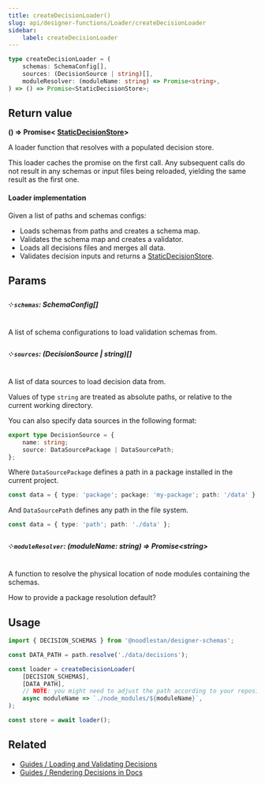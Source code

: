 ```yaml
---
title: createDecisionLoader()
slug: api/designer-functions/Loader/createDecisionLoader
sidebar:
    label: createDecisionLoader
---
```



```ts
type createDecisionLoader = (
    schemas: SchemaConfig[],
    sources: (DecisionSource | string)[],
    moduleResolver: (moduleName: string) => Promise<string>,
) => () => Promise<StaticDecisionStore>;
```

## Return value

**() => Promise&lt;
[StaticDecisionStore](/api/designer-functions/Types/StaticDecisionStore)&gt;**

A loader function that resolves with a populated decision store.

This loader caches the promise on the first call. Any subsequent calls do not result
in any schemas or input files being reloaded, yielding the same result as the first one.

#### Loader implementation

Given a list of paths and schemas configs:

-   Loads schemas from paths and creates a schema map.
-   Validates the schema map and creates a validator.
-   Loads all decisions files and merges all data.
-   Validates decision inputs and returns a
    [StaticDecisionStore](/api/designer-functions/Types/StaticDecisionStore).

## Params

##### ༶ `schemas`: SchemaConfig[]

A list of schema configurations to load validation schemas from.

##### ༶ `sources`: (DecisionSource | string)[]

A list of data sources to load decision data from.

Values of type `string` are treated as absolute paths, or relative to the current working
directory.

You can also specify data sources in the following format:

```ts
export type DecisionSource = {
    name: string;
    source: DataSourcePackage | DataSourcePath;
};
```

Where `DataSourcePackage` defines a path in a package installed in the current project.

```ts
const data = { type: 'package'; package: 'my-package'; path: '/data' };
```

And `DataSourcePath` defines any path in the file system.

```ts
const data = { type: 'path'; path: './data' };
```

##### ༶ `moduleResolver`: (moduleName: string) => Promise&lt;string&gt;

A function to resolve the physical location of node modules containing the schemas.

<GetInvolved url="https://github.com/noodlestan/designer/issues/80">
    How to provide a package resolution default?
</GetInvolved>

## Usage

```ts
import { DECISION_SCHEMAS } from '@noodlestan/designer-schemas';

const DATA_PATH = path.resolve('./data/decisions');

const loader = createDecisionLoader(
    [DECISION_SCHEMAS],
    [DATA_PATH],
    // NOTE: you might need to adjust the path according to your repository setup
    async moduleName => `./node_modules/${moduleName}`,
);

const store = await loader();
```

## Related

-   [Guides / Loading and Validating Decisions](/guides/validating-design-decisions-with-schemas/)
-   [Guides / Rendering Decisions in Docs](/guides/documenting-design-decisions-with-astro-and-mdx/)
